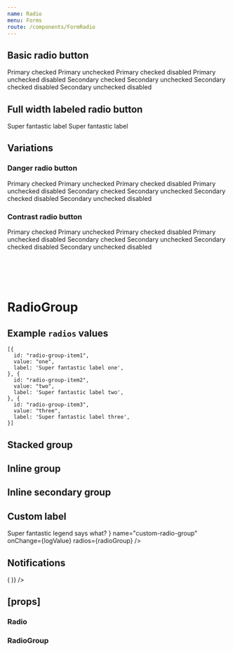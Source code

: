 ```yaml
---
name: Radio
menu: Forms
route: /components/FormRadio
---
```



<PageTitle title="Radio" src="components/Form/Radio" />

## Basic radio button

<Playground>
  <ThemeWrapper>
    <Flex direction="row" wrap>
      <Rhythm m={2}>
        <Flex direction="column">
          <Rhythm my={2}>
            <Radio name="basic" onChange={logValue} checked />
            <Radio name="basic" onChange={logValue} />
            <Radio name="basic" onChange={logValue} checked>
              Primary checked
            </Radio>
            <Radio name="basic" onChange={logValue}>
              Primary unchecked
            </Radio>
            <Radio name="basic" onChange={logValue} disabled checked>
              Primary checked disabled
            </Radio>
            <Radio name="basic" onChange={logValue} disabled>
              Primary unchecked disabled
            </Radio>
          </Rhythm>
        </Flex>
        <Flex direction="column">
          <Rhythm my={2}>
            <Radio name="basic" onChange={logValue} checked variant="secondary" />
            <Radio name="basic" onChange={logValue} variant="secondary" />
            <Radio name="basic" onChange={logValue} checked variant="secondary">
              Secondary checked
            </Radio>
            <Radio name="basic" onChange={logValue} variant="secondary">
              Secondary unchecked
            </Radio>
            <Radio name="basic" onChange={logValue} disabled checked variant="secondary">
              Secondary checked disabled
            </Radio>
            <Radio name="basic" onChange={logValue} disabled variant="secondary">
              Secondary unchecked disabled
            </Radio>
          </Rhythm>
        </Flex>
      </Rhythm>
    </Flex>
  </ThemeWrapper>
</Playground>

## Full width labeled radio button

<Playground>
  <ThemeWrapper>
    <Flex direction="column" style={{ width: 240 }}>
      <Rhythm my={2}>
        <Radio name="labeled-radio" onChange={logValue} full checked>
          Super fantastic label
        </Radio>
        <Radio name="labeled-radio" onChange={logValue} full reverse>
          Super fantastic label
        </Radio>
      </Rhythm>
    </Flex>
  </ThemeWrapper>
</Playground>

## Variations

### Danger radio button

<Playground>
  <ThemeWrapper>
    <Flex direction="row" wrap>
      <Rhythm m={2}>
        <Flex direction="column">
          <Rhythm my={2}>
            <Radio name="danger" onChange={logValue} checked validity="danger">
              Primary checked
            </Radio>
            <Radio name="danger" onChange={logValue} validity="danger">
              Primary unchecked
            </Radio>
            <Radio name="danger" onChange={logValue} disabled checked validity="danger">
              Primary checked disabled
            </Radio>
            <Radio name="danger" onChange={logValue} disabled validity="danger">
              Primary unchecked disabled
            </Radio>
          </Rhythm>
        </Flex>
        <Flex direction="column">
          <Rhythm my={2}>
            <Radio name="danger" onChange={logValue} checked validity="danger" variant="secondary">
              Secondary checked
            </Radio>
            <Radio name="danger" onChange={logValue} validity="danger" variant="secondary">
              Secondary unchecked
            </Radio>
            <Radio name="danger" onChange={logValue} disabled checked validity="danger" variant="secondary">
              Secondary checked disabled
            </Radio>
            <Radio name="danger" onChange={logValue} disabled validity="danger" variant="secondary">
              Secondary unchecked disabled
            </Radio>
          </Rhythm>
        </Flex>
      </Rhythm>
    </Flex>
  </ThemeWrapper>
</Playground>

### Contrast radio button

<Playground>
  <ThemeWrapper contrast>
    <Flex direction="row" wrap>
      <Rhythm m={2}>
        <Flex direction="column">
          <Rhythm my={2}>
            <Radio name="contrast" onChange={logValue} checked contrast>
              Primary checked
            </Radio>
            <Radio name="contrast" onChange={logValue} contrast>
              Primary unchecked
            </Radio>
            <Radio name="contrast" onChange={logValue} disabled checked contrast>
              Primary checked disabled
            </Radio>
            <Radio name="contrast" onChange={logValue} disabled contrast>
              Primary unchecked disabled
            </Radio>
          </Rhythm>
        </Flex>
        <Flex direction="column">
          <Rhythm my={2}>
            <Radio name="contrast" onChange={logValue} checked contrast variant="secondary">
              Secondary checked
            </Radio>
            <Radio name="contrast" onChange={logValue} contrast variant="secondary">
              Secondary unchecked
            </Radio>
            <Radio name="contrast" onChange={logValue} disabled checked contrast variant="secondary">
              Secondary checked disabled
            </Radio>
            <Radio name="contrast" onChange={logValue} disabled contrast variant="secondary">
              Secondary unchecked disabled
            </Radio>
          </Rhythm>
        </Flex>
      </Rhythm>
    </Flex>
  </ThemeWrapper>
</Playground>

# <br />

# RadioGroup

## Example `radios` values

```
[{
  id: "radio-group-item1",
  value: "one",
  label: 'Super fantastic label one',
}, {
  id: "radio-group-item2",
  value: "two",
  label: 'Super fantastic label two',
}, {
  id: "radio-group-item3",
  value: "three",
  label: 'Super fantastic label three',
}]
```

## Stacked group

<Playground>
  <FormComponentDemo type="radio" property="value" initialValue="one">
    <RadioGroup
      layout="stacked"
      legend="Super fantastic label says what?"
      name="stacked-radio-group"
      onChange={logValue}
      radios={radioGroup}
    />
  </FormComponentDemo>
</Playground>

## Inline group

<Playground>
  <FormComponentDemo type="radio" property="value" initialValue="one">
    <RadioGroup
      layout="inline"
      legend="Super fantastic label says what?"
      name="inline-radio-group"
      onChange={logValue}
      radios={radioGroup}
    />
  </FormComponentDemo>
</Playground>

## Inline secondary group

<Playground>
  <FormComponentDemo type="radio" property="value" initialValue="one">
    <RadioGroup
      layout="inline"
      legend="Super fantastic label says what?"
      name="inline-secondary-radio-group"
      onChange={logValue}
      radios={radioGroup}
      variant="secondary"
    />
  </FormComponentDemo>
</Playground>

## Custom label

<Playground>
  <FormComponentDemo type="radio" property="value" initialValue="one">
    <RadioGroup
      layout="inline"
      legend={
        <Typography as="legend" variants="medium-caps" style={{ marginBottom: '8px' }}>
          Super fantastic legend says what?
        </Typography>
      }
      name="custom-radio-group"
      onChange={logValue}
      radios={radioGroup}
    />
  </FormComponentDemo>
</Playground>

## Notifications

<Playground>
  <Looper
    list={['success', 'danger', 'warning', 'primary', 'neutral']}
    render={level => (
      <FormComponentDemo type="radio" property="value" initialValue="one">
        <NotifiedRadioGroup
          layout="inline"
          legend="Super fantastic label says what?"
          name={`notified-radio-group-${level}`}
          onChange={logValue}
          radios={radioGroup}
          level={level}
          notification={`This is an example ${level} notification.`}
        />
      </FormComponentDemo>
    )}
  />
</Playground>

## \[props\]

### Radio

<Props of={Radio} />

### RadioGroup

<Props of={RadioGroup} />
